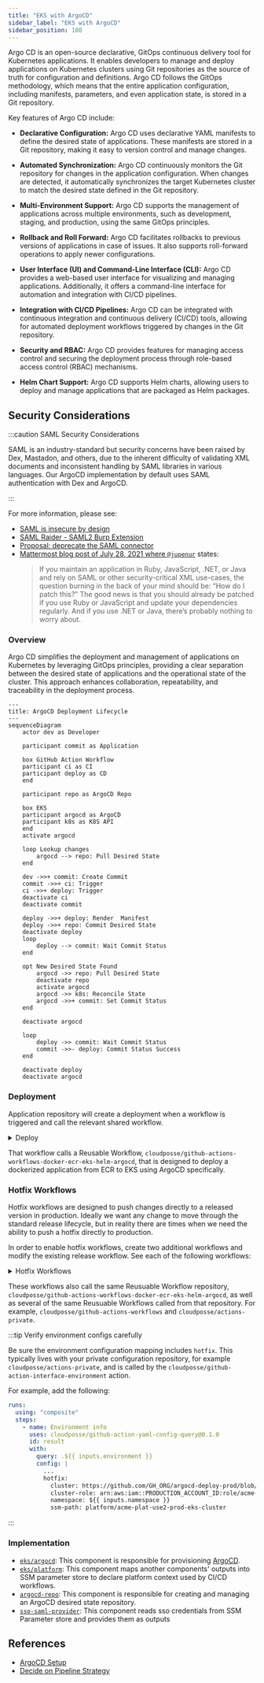 ```yaml
---
title: "EKS with ArgoCD"
sidebar_label: "EKS with ArgoCD"
sidebar_position: 100
---
```


<Intro>
Argo CD is an open-source declarative, GitOps continuous delivery tool for Kubernetes applications. It enables developers to manage and deploy applications on Kubernetes clusters using Git repositories as the source of truth for configuration and definitions. Argo CD follows the GitOps methodology, which means that the entire application configuration, including manifests, parameters, and even application state, is stored in a Git repository.
</Intro>

Key features of Argo CD include:

-  **Declarative Configuration:** Argo CD uses declarative YAML manifests to define the desired state of applications. These manifests are stored in a Git repository, making it easy to version control and manage changes.

-  **Automated Synchronization:** Argo CD continuously monitors the Git repository for changes in the application configuration. When changes are detected, it automatically synchronizes the target Kubernetes cluster to match the desired state defined in the Git repository.

-  **Multi-Environment Support:** Argo CD supports the management of applications across multiple environments, such as development, staging, and production, using the same GitOps principles.

- **Rollback and Roll Forward:** Argo CD facilitates rollbacks to previous versions of applications in case of issues. It also supports roll-forward operations to apply newer configurations.

- **User Interface (UI) and Command-Line Interface (CLI):** Argo CD provides a web-based user interface for visualizing and managing applications. Additionally, it offers a command-line interface for automation and integration with CI/CD pipelines.

- **Integration with CI/CD Pipelines:** Argo CD can be integrated with continuous integration and continuous delivery (CI/CD) tools, allowing for automated deployment workflows triggered by changes in the Git repository.

- **Security and RBAC:** Argo CD provides features for managing access control and securing the deployment process through role-based access control (RBAC) mechanisms.

- **Helm Chart Support:** Argo CD supports Helm charts, allowing users to deploy and manage applications that are packaged as Helm packages.


## Security Considerations

:::caution SAML Security Considerations

SAML is an industry-standard but security concerns have been raised by Dex, Mastadon, and others, due to the inherent
difficulty of validating XML documents and inconsistent handling by SAML libraries in various languages. Our ArgoCD
implementation by default uses SAML authentication with Dex and ArgoCD.

:::

For more information, please see:

- [SAML is insecure by design](https://joonas.fi/2021/08/saml-is-insecure-by-design/)
- [SAML Raider - SAML2 Burp Extension](https://github.com/CompassSecurity/SAMLRaider)
- [Proposal: deprecate the SAML connector](https://github.com/dexidp/dex/discussions/1884)
- [Mattermost blog post of July 28, 2021 where `@jupenur`](https://mattermost.com/blog/securing-xml-implementations-across-the-web/)
  states:
  > If you maintain an application in Ruby, JavaScript, .NET, or Java and rely on SAML or other security-critical XML
  > use-cases, the question burning in the back of your mind should be: “How do I patch this?” The good news is that you
  > should already be patched if you use Ruby or JavaScript and update your dependencies regularly. And if you use .NET
  > or Java, there’s probably nothing to worry about.

### Overview

Argo CD simplifies the deployment and management of applications on Kubernetes by leveraging GitOps principles, providing a clear separation between the desired state of applications and the operational state of the cluster. This approach enhances collaboration, repeatability, and traceability in the deployment process.

```mermaid
---
title: ArgoCD Deployment Lifecycle
---
sequenceDiagram
    actor dev as Developer

    participant commit as Application

    box GitHub Action Workflow
    participant ci as CI
    participant deploy as CD
    end

    participant repo as ArgoCD Repo

    box EKS
    participant argocd as ArgoCD
    participant k8s as K8S API
    end
    activate argocd

    loop Lookup changes
        argocd --> repo: Pull Desired State
    end

    dev ->>+ commit: Create Commit
    commit ->>+ ci: Trigger
    ci ->>+ deploy: Trigger
    deactivate ci
    deactivate commit

    deploy ->>+ deploy: Render  Manifest
    deploy ->>+ repo: Commit Desired State
    deactivate deploy
    loop
        deploy --> commit: Wait Commit Status
    end

    opt New Desired State Found
        argocd ->> repo: Pull Desired State
        deactivate repo
        activate argocd
        argocd ->> k8s: Reconcile State
        argocd ->>+ commit: Set Commit Status
    end

    deactivate argocd

    loop
        deploy ->> commit: Wait Commit Status
        commit ->>- deploy: Commit Status Success
    end

    deactivate deploy
    deactivate argocd
```

### Deployment

Application repository will create a deployment when a workflow is triggered and call the relevant shared workflow.

<details>
<summary>Deploy</summary>

<Tabs>

<TabItem value="feature" label="Feature">

```yaml
# .github/workflows/feature-branch.yaml
name: Feature Branch
on:
  pull_request:
    branches: [ 'main' ]
    types: [opened, synchronize, reopened, closed, labeled, unlabeled]

permissions:
  pull-requests: write
  deployments: write
  id-token: write
  contents: read

jobs:
  do:
    uses: cloudposse/github-actions-workflows-docker-ecr-eks-helm-argocd/.github/workflows/feature-branch.yml@main
    with:
      organization: "${{ github.event.repository.owner.login }}"
      repository: "${{ github.event.repository.name }}"
      open: ${{ github.event.pull_request.state == 'open' }}
      labels: ${{ toJSON(github.event.pull_request.labels.*.name) }}
      ref: ${{ github.event.pull_request.head.ref  }}
    secrets:
      github-private-actions-pat: "${{ secrets.PUBLIC_REPO_ACCESS_TOKEN }}"
      registry: "${{ secrets.ECR_REGISTRY }}"
      secret-outputs-passphrase: "${{ secrets.GHA_SECRET_OUTPUT_PASSPHRASE }}"
      ecr-region: "${{ secrets.ECR_REGION }}"
      ecr-iam-role: "${{ secrets.ECR_IAM_ROLE }}"
```

</TabItem>

<TabItem value="main" label="Main">

```yaml
# .github/workflows/main-branch.yaml
name: Main Branch
on:
  push:
    branches: [ main ]

permissions:
  contents: write
  id-token: write

jobs:
  do:
    uses: cloudposse/github-actions-workflows-docker-ecr-eks-helm-argocd/.github/workflows/main-branch.yml@main
    with:
      organization: "${{ github.event.repository.owner.login }}"
      repository: "${{ github.event.repository.name }}"
    secrets:
      github-private-actions-pat: "${{ secrets.PUBLIC_REPO_ACCESS_TOKEN }}"
      registry: "${{ secrets.ECR_REGISTRY }}"
      secret-outputs-passphrase: "${{ secrets.GHA_SECRET_OUTPUT_PASSPHRASE }}"
      ecr-region: "${{ secrets.ECR_REGION }}"
      ecr-iam-role: "${{ secrets.ECR_IAM_ROLE }}"
```

</TabItem>

<TabItem value="release" label="Release">

```yaml
# .github/workflows/release.yaml
name: Release
on:
  release:
    types: [published]

permissions:
  id-token: write
  contents: write

jobs:
  perform:
    uses: cloudposse/github-actions-workflows-docker-ecr-eks-helm-argocd/.github/workflows/release.yml@main
    with:
      organization: "${{ github.event.repository.owner.login }}"
      repository: "${{ github.event.repository.name }}"
      version: ${{ github.event.release.tag_name }}
    secrets:
      github-private-actions-pat: "${{ secrets.PUBLIC_REPO_ACCESS_TOKEN }}"
      registry: "${{ secrets.ECR_REGISTRY }}"
      secret-outputs-passphrase: "${{ secrets.GHA_SECRET_OUTPUT_PASSPHRASE }}"
      ecr-region: "${{ secrets.ECR_REGION }}"
      ecr-iam-role: "${{ secrets.ECR_IAM_ROLE }}"
```

</TabItem>
</Tabs>
</details>

That workflow calls a Reusable Workflow, `cloudposse/github-actions-workflows-docker-ecr-eks-helm-argocd`, that is designed to deploy a
dockerized application from ECR to EKS using ArgoCD specifically.

### Hotfix Workflows

Hotfix workflows are designed to push changes directly to a released version in production. Ideally we want any change to move through the standard release lifecycle, but in reality there are times when we need the ability to push a hotfix directly to production.

In order to enable hotfix workflows, create two additional workflows and modify the existing release workflow. See each of the following workflows:

<details>
<summary>Hotfix Workflows</summary>

<Tabs>
<TabItem value="mixin" label="Release Branch">

Before running any hotfix workflows, we must first create release branches with any release. Modify the existing release workflow to include the `hotfix` job below.

```yaml
# .github/workflows/release.yaml
name: Release
on:
  release:
    types: [published]

permissions:
  id-token: write
  contents: write

jobs:
  perform:
  ...

  hotfix:
    name: release / branch
    uses: cloudposse/github-actions-workflows-docker-ecr-eks-helm-argocd/.github/workflows/hotfix-mixin.yml@main
    with:
      version: ${{ github.event.release.tag_name }}
```

</TabItem>
<TabItem value="branch" label="Hotfix Branch">

This `hotfix-branch.yaml` workflow will deploy a duplicate app in the _production_ cluster to a new namespace. We need to deploy to production to validate a hotfix directly for production.

Deploy this workflow by creating a Pull Request into the a release branch and adding the `deploy` label.

```yaml
# .github/workflows/hotfix-branch.yaml
name: Hotfix Branch
on:
  pull_request:
    branches: [ 'release/**' ]
    types: [opened, synchronize, reopened, closed, labeled, unlabeled]

permissions:
  pull-requests: write
  deployments: write
  id-token: write
  contents: read

jobs:
  do:
    uses: cloudposse/github-actions-workflows-docker-ecr-eks-helm-argocd/.github/workflows/hotfix-branch.yml@main
    with:
      organization: "${{ github.event.repository.owner.login }}"
      repository: "${{ github.event.repository.name }}"
      open: ${{ github.event.pull_request.state == 'open' }}
      labels: ${{ toJSON(github.event.pull_request.labels.*.name) }}
      ref: ${{ github.event.pull_request.head.ref }}
      path: deploy
    secrets:
      github-private-actions-pat: "${{ secrets.PRIVATE_REPO_ACCESS_TOKEN }}"
      registry: "${{ secrets.ECR_REGISTRY }}"
      secret-outputs-passphrase: "${{ secrets.GHA_SECRET_OUTPUT_PASSPHRASE }}"
      ecr-region: "${{ secrets.ECR_REGION }}"
      ecr-iam-role: "${{ secrets.ECR_IAM_ROLE }}"
```

</TabItem>
<TabItem value="release" label="Hotfix Release">

Once we've validated a Pull Request for a given hotfix, we can merge that change into the release branch. When changes are pushed to a release branch, the "Hotfix Release" workflow is triggered. _This workflow will deploy the given change directly to production_.

Before deploying, the workflow will create a minor version release and test it.
After the deployment, it will create a reintegration pull request to bring the hotfix back into the main branch and lower environments.

In order to enable the "Hotfix Release" workflow, add the following:

```yaml
# .github/workflows/hotfix-release.yaml
name: Hotfix Release
on:
  push:
    branches: [ 'release/**' ]

permissions:
  contents: write
  id-token: write

jobs:
  do:
    uses: cloudposse/github-actions-workflows-docker-ecr-eks-helm-argocd/.github/workflows/hotfix-release.yml@main
    with:
      organization: "${{ github.event.repository.owner.login }}"
      repository: "${{ github.event.repository.name }}"
      path: deploy
    secrets:
      github-private-actions-pat: "${{ secrets.PRIVATE_REPO_ACCESS_TOKEN }}"
      registry: "${{ secrets.ECR_REGISTRY }}"
      secret-outputs-passphrase: "${{ secrets.GHA_SECRET_OUTPUT_PASSPHRASE }}"
      ecr-region: "${{ secrets.ECR_REGION }}"
      ecr-iam-role: "${{ secrets.ECR_IAM_ROLE }}"
```

</TabItem>
</Tabs>
</details>

These workflows also call the same Reusuable Workflow repository, `cloudposse/github-actions-workflows-docker-ecr-eks-helm-argocd`, as well as several of the same Reusuable Workflows called from that repository. For example, `cloudposse/github-actions-workflows` and `cloudposse/actions-private`.

:::tip Verify environment configs carefully

Be sure the environment configuration mapping includes `hotfix`. This typically lives with your private configuration repository, for example `cloudposse/actions-private`, and is called by the `cloudposse/github-action-interface-environment` action.

For example, add the following:

```yaml
runs:
  using: "composite"
  steps:
    - name: Environment info
      uses: cloudposse/github-action-yaml-config-query@0.1.0
      id: result
      with:
        query: .${{ inputs.environment }}
        config: |
          ...
          hotfix:
            cluster: https://github.com/GH_ORG/argocd-deploy-prod/blob/main/plat/use2-prod/apps
            cluster-role: arn:aws:iam::PRODUCTION_ACCOUNT_ID:role/acme-plat-use2-prod-eks-cluster-gha
            namespace: ${{ inputs.namespace }}
            ssm-path: platform/acme-plat-use2-prod-eks-cluster
```

:::

### Implementation

- [`eks/argocd`](/components/library/aws/eks/argocd/): This component is responsible for provisioning [ArgoCD](https://argoproj.github.io/cd/).
- [`eks/platform`](/components/library/aws/eks/platform/): This component maps another components' outputs into SSM parameter store to declare platform context used by CI/CD workflows.
- [`argocd-repo`](/components/library/aws/argocd-repo/): This component is responsible for creating and managing an ArgoCD desired state repository.
- [`sso-saml-provider`](/components/library/aws/sso-saml-provider/): This component reads sso credentials from SSM Parameter store and provides them as outputs

## References

- [ArgoCD Setup](/layers/software-delivery/eks-argocd/setup)
- [Decide on Pipeline Strategy](/layers/software-delivery/design-decisions/decide-on-pipeline-strategy)

